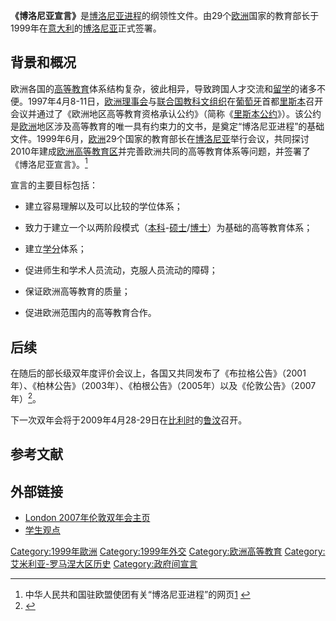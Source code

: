 {{noteTA
|1=zh-hans:博洛尼亚;zh-hk:博洛尼亞;zh-tw:波隆那;
}}
'''《博洛尼亚宣言》'''是[[博洛尼亚进程|博洛尼亚进程]]的纲领性文件。由29个[[欧洲|欧洲]]国家的教育部长于1999年在[[意大利|意大利]]的[[博洛尼亚|博洛尼亚]]正式签署。

==背景和概况==

欧洲各国的[[高等教育|高等教育]]体系结构复杂，彼此相异，导致跨国人才交流和[[留学|留学]]的诸多不便。1997年4月8-11日，[[欧洲理事会|欧洲理事会]]与[[联合国教科文组织|联合国教科文组织]]在[[葡萄牙|葡萄牙]]首都[[里斯本|里斯本]]召开会议并通过了《欧洲地区高等教育资格承认公约》（简称《[[里斯本公约|里斯本公约]]》）。该公约是[[欧洲|欧洲]]地区涉及高等教育的唯一具有约束力的文书，是奠定“博洛尼亚进程”的基础文件。1999年6月，[[欧洲|欧洲]]29个国家的教育部长在[[博洛尼亚|博洛尼亚]]举行会议，共同探讨2010年建成[[欧洲高等教育区|欧洲高等教育区]]并完善欧洲共同的高等教育体系等问题，并签署了《博洛尼亚宣言》。<ref>中华人民共和国驻欧盟使团有关“博洛尼亚进程”的网页[http://www.chinamission.be/chn/sbgx/jy/b/] {{Wayback|url=http://www.chinamission.be/chn/sbgx/jy/b/ |date=20200220093417 }}</ref> 

宣言的主要目标包括：

*建立容易理解以及可以比较的学位体系；

*致力于建立一个以两阶段模式（[[本科|本科]]-[[硕士|硕士]]/[[博士|博士]]）为基础的高等教育体系；

*建立[[学分|学分]]体系；

*促进师生和学术人员流动，克服人员流动的障碍；

*保证欧洲高等教育的质量；

*促进欧洲范围内的高等教育合作。

==后续==

在随后的部长级双年度评价会议上，各国又共同发布了《布拉格公告》（2001年）、《柏林公告》（2003年）、《柏根公告》（2005年）以及《伦敦公告》（2007年）<ref>{{Cite web |url=http://www.dfes.gov.uk/londonbologna/uploads/documents/LondonCommuniquefinalwithLondonlogo.pdf |title=London Communiqué |accessdate=2008-11-26 |archive-date=2010-02-02 |archive-url=http://webarchive.nationalarchives.gov.uk/20100202100434/http://www.dfes.gov.uk/londonbologna/uploads/documents/LondonCommuniquefinalwithLondonlogo.pdf |dead-url=yes }}</ref>。

下一次双年会将于2009年4月28-29日在[[比利时|比利时]]的[[鲁汶|鲁汶]]召开。

{{wikisource|Bologna Declaration of 19 June 1999}}

== 参考文献 ==
{{Reflist}}

==外部链接==
*[https://web.archive.org/web/20070716222744/http://www.dfes.gov.uk/londonbologna/ London 2007年伦敦双年会主页]
*[https://web.archive.org/web/20070809164539/http://www.dfes.gov.uk/londonbologna/uploads/documents/BWSE_ExecutiveSummary_final.pdf 学生观点]

[[Category:1999年歐洲|Category:1999年歐洲]]
[[Category:1999年外交|Category:1999年外交]]
[[Category:欧洲高等教育|Category:欧洲高等教育]]
[[Category:艾米利亚-罗马涅大区历史|Category:艾米利亚-罗马涅大区历史]]
[[Category:政府间宣言|Category:政府间宣言]]